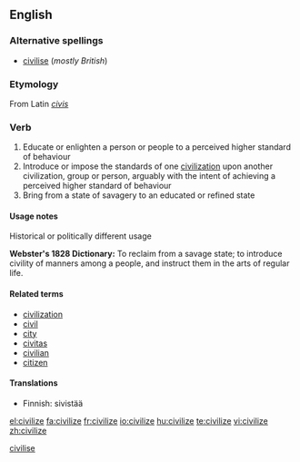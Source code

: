 <!--subst: of [[Template:sync]]-->
{{also|civilise}}
<!--If you edit this entry, please also edit [[civilise]] to ensure these two entries remain synchronized.-->[[Category:Synchronized entries|civilise]]
==English==

===Alternative spellings===
* [[civilise]] (''mostly British'')

===Etymology===
From Latin ''[[civis]]''

===Verb===
{{en-verb|civilizes|civilizing|civilized}}

# Educate or enlighten a person or people to a perceived higher standard of behaviour
# Introduce or impose the standards of one [[civilization]] upon another civilization, group or person, arguably with the intent of achieving a perceived higher standard of behaviour
# Bring from a state of savagery to an educated or refined state

====Usage notes====
;Historical or politically different usage
'''Webster's 1828 Dictionary:'''  To reclaim from a savage state; to introduce civility of manners among a people, and instruct them in the arts of regular life.

====Related terms====
* [[civilization]]
* [[civil]]
* [[city]]
* [[civitas]]
* [[civilian]]
* [[citizen]]

====Translations====
{{trans-top|}}
* Finnish: sivistää
{{trans-mid}}
{{trans-bottom}}

[[el:civilize]]
[[fa:civilize]]
[[fr:civilize]]
[[io:civilize]]
[[hu:civilize]]
[[te:civilize]]
[[vi:civilize]]
[[zh:civilize]]